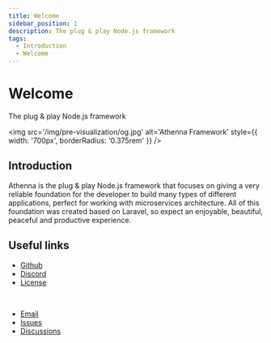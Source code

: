 ```yaml
---
title: Welcome
sidebar_position: 1
description: The plug & play Node.js framework
tags:
  - Introduction
  - Welcome
---
```


# Welcome

The plug & play Node.js framework

<img src='/img/pre-visualization/og.jpg' alt='Athenna Framework' style={{ width: '700px', borderRadius: '0.375rem' }} />

## Introduction

Athenna is the plug & play Node.js framework that focuses
on giving a very reliable foundation for the developer to
build many types of different applications, perfect for
working with microservices architecture. All of this
foundation was created based on Laravel, so expect an
enjoyable, beautiful, peaceful and productive experience.

## Useful links

- [Github](https://github.com/AthennaIO)
- [Discord](https://discord.gg/vaZgRUkMsm)
- [License](https://github.com/AthennaIO/Core/blob/main/LICENSE)

<br/>

- [Email](mailto:lenon@athenna.io)
- [Issues](https://github.com/AthennaIO/Core/issues)
- [Discussions](https://github.com/AthennaIO/Core/discussions)

